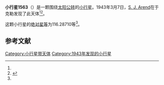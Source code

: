 {{Infobox planet
| bgcolour = #FFFFC0
| name = 1563 Noel
| symbol = 
| image = 
| caption = 
| discovery = yes
| discovery_ref = 
| discoverer = [[S._J._Arend|S. J. Arend]]
| discovery_site = [[于克勒|于克勒]] 
| discovered = 1943年3月7日
| designations = yes
| mp_name = 
| named_after = 
| alt_names = 1943 EG/ 1930 EF
| mp_category = [[主带小行星|主带小行星]]
| orbit_ref = <ref name="a">[http://ssd.jpl.nasa.gov/sbdb.cgi?sstr=1563 1563 Noel] {{Wayback|url=http://ssd.jpl.nasa.gov/sbdb.cgi?sstr=1563 |date=20201119160248 }}，小行星數據庫瀏覽器（JPL Small-Body Database Browser）－[[美国国家航空航天局|美国国家航空航天局]]喷气推进实验室</ref>
| epoch = 2456400.5 (2013年4月18日更新)
| aphelion = {{convert|2.3799504|AU|km|3|abbr=on|lk=out}}
| perihelion = {{convert|2.0022486|AU|km|3|abbr=on}}
| semimajor = {{convert|2.1910995|AU|km|3|abbr=on}}
| eccentricity = 0.08619
| period = 1184.654148 [[日|日]]<br />3.24[[儒略年|儒略年]]
| avg_speed = 
| inclination = 5.98521
| asc_node = 53.68396
| mean_anomaly = 
| arg_peri = 116.28710
| satellites = 
| physical_characteristics = yes
| dimensions = 
| mass = 
| density = 
| surface_grav = 
| escape_velocity = 
| sidereal_day = 
| axial_tilt = 
| pole_ecliptic_lat = 
| pole_ecliptic_lon = 
| albedo = 
| temperatures= 
| temp_name1 = 
| mean_temp_1 = 
| max_temp_1 = 
| temp_name2 = 
| max_temp_2 = 
| spectral_type = 
| abs_magnitude = 116.28710
}}

'''小行星1563'''（{{lang-en|1563 Noel}}）是一颗围绕[[太阳|太阳]][[公转|公转]]的[[小行星|小行星]]。1943年3月7日，[[S._J._Arend|S. J. Arend]]在于克勒发现了此天体<ref name="a" /><ref>{{cite news|title=小行星列表|url=http://cfa-www.harvard.edu/iau/lists/NumberedMPs.txt|accessdate=2013-07-08|newspaper=哈佛大学|archive-date=2008-05-17|archive-url=https://web.archive.org/web/20080517010638/http://cfa-www.harvard.edu/iau/lists/NumberedMPs.txt|dead-url=no}}</ref>。

这颗小行星的[[绝对星等|绝对星等]]为116.28710等<ref name="a" />。

==参考文献==
{{reflist}}
{{Minor Planet Number|[[小行星1562|小行星1562]]|[[小行星1564|小行星1564]]}}

{{小天体}}

[[Category:小行星带天体|Category:小行星带天体]]
[[Category:1943年发现的小行星|Category:1943年发现的小行星]]

{{asteroid-stub}}